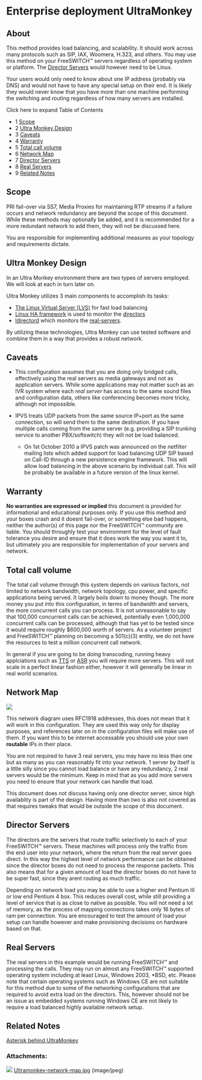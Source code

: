 
# Enterprise deployment UltraMonkey 

 

## About

This method provides load balancing, and scalability. It should work across many protocols such as SIP, IAX, Woomera, H.323, and others. You may use this method on your FreeSWITCH™ servers regardless of operating system or platform. The [Director Servers](#-freeswitch--enterprise-deployment-ultramonkey-) would however need to be Linux.

Your users would only need to know about one IP address (probably via DNS) and would not have to have any special setup on their end. It is likely they would never know that you have more than one machine performing the switching and routing regardless of how many servers are installed.

Click here to expand Table of Contents

* 1 [Scope](#-freeswitch--enterprise-deployment-ultramonkey-)
* 2 [Ultra Monkey Design](#ultra-monkey-design)
* 3 [Caveats](#-freeswitch--enterprise-deployment-ultramonkey-)
* 4 [Warranty](#-freeswitch--enterprise-deployment-ultramonkey-)
* 5 [Total call volume](#-freeswitch--enterprise-deployment-ultramonkey-)
* 6 [Network Map](#-freeswitch--enterprise-deployment-ultramonkey-)
* 7 [Director Servers](#-freeswitch--enterprise-deployment-ultramonkey-)
* 8 [Real Servers](#-freeswitch--enterprise-deployment-ultramonkey-)
* 9 [Related Notes](#-freeswitch--enterprise-deployment-ultramonkey-)

## Scope

PRI fail-over via SS7, Media Proxies for maintaining RTP streams if a failure occurs and network redundancy are beyond the scope of this document. While these methods may optionally be added, and it is recommended for a more redundant network to add them, they will not be discussed here.

You are responsible for implementing additional measures as your topology and requirements dictate.

## Ultra Monkey Design

In an Ultra Monkey environment there are two types of servers employed. We will look at each in turn later on.

Ultra Monkey utilizes 3 main components to accomplish its tasks:

* [The Linux Virtual Server (LVS)](http://www.ultramonkey.org/3/lvs.html) for fast load balancing
* [Linux HA framework](http://www.ultramonkey.org/3/linux-ha.html) is used to monitor the [directors](Enterprise-deployment-UltraMonkey_13173269.mdx#-freeswitch--enterprise-deployment-ultramonkey-)
* [ldirectord](http://www.ultramonkey.org/3/ldirectord.html) which monitors the [real-servers](Enterprise-deployment-UltraMonkey_13173269.mdx#-freeswitch--enterprise-deployment-ultramonkey-).

By utilizing these technologies, Ultra Monkey can use tested software and combine them in a way that provides a robust network.

## Caveats

* This configuration assumes that you are doing only bridged calls, effectively using the real servers as media gateways and not as application servers. While some applications may not matter such as an IVR system where each _real server_ has access to the same sound files and configuration data, others like conferencing becomes more tricky, although not impossible.
* IPVS treats UDP packets from the same source IP+port as the same connection, so will send them to the same destination. If you have multiple calls coming from the same server (e.g. providing a SIP trunking service to another PBX/softswitch) they will not be load balanced.  
    
   * On 1st October 2010 a IPVS patch was announced on the netfilter mailing lists which added support for load balancing UDP SIP based on Call-ID through a new persistence engine framework. This will allow load balancing in the above scenario by individual call. This will be probably be available in a future version of the linux kernel.

## Warranty

**No warranties are expressed or implied** this document is provided for informational and educational purposes only. If you use this method and your boxes crash and it doesnt fail-over, or something else bad happens, neither the author(s) of this page nor the FreeSWITCH™ community are liable. You should throughly test your environment for the level of fault tolerance you desire and ensure that it does work the way you want it to, but ultimately you are responsible for implementation of your servers and network.

## Total call volume

The total call volume through this system depends on various factors, not limited to network bandwidth, network topology, cpu power, and specific applications being served. It largely boils down to money though. The more money you put into this configuration, in terms of bandwidth and servers, the more concurrent calls you can process. It is not unreasonable to say that 100,000 concurrent calls can be achieved, potentially even 1,000,000 concurrent calls can be processed, although that has yet to be tested since it would require roughly $600,000 worth of servers. As a volunteer project and FreeSWITCH™ planning on becoming a 501(c)(3) entity, we do not have the resources to test a million concurrent call network.

In general if you are going to be doing transcoding, running heavy applciations such as [TTS](https://wiki.freeswitch.org/wiki/TTS "TTS") or [ASR](https://wiki.freeswitch.org/wiki/ASR "ASR") you will require more servers. This will not scale in a perfect linear fashion either, however it will generally be linear in real world scenarios.

## Network Map

![](/attachments/13173269/13173239.jpg)

This network diagram uses RFC1918 addresses, this does not mean that it will work in this configuration. They are used this way only for display purposes, and references later on in the configuration files will make use of them. If you want this to be internet accessable you should use your own **routable** IPs in their place.

You are not required to have 3 real servers, you may have no less than one but as many as you can reasonably fit into your network. 1 server by itself is a little silly since you cannot load balance or have any redundancy, 2 real servers would be the minimum. Keep in mind that as you add more servers you need to ensure that your network can handle that load.

This document does not discuss having only one director server, since high availablity is part of the design. Having more than two is also not covered as that requires tweaks that would be outside the scope of this document.

## Director Servers

The directors are the servers that route traffic selectively to each of your FreeSWITCH™ servers. These machines will process only the traffic from the end user into your network, where the return from the real server goes direct. In this way the highest level of network performance can be obtained since the director boxes do not need to process the response packets. This also means that for a given amount of load the director boxes do not have to be super fast, since they arent routing as much traffic.

Depending on network load you may be able to use a higher end Pentium III or low end Pentium 4 box. This reduces overall cost, while still providing a level of service that is as close to native as possible. You will not need a lot of memory, as the process of mapping connections takes only 16 bytes of ram per connection. You are encouraged to test the amount of load your setup can handle however and make provisioning decisions on hardware based on that.

## Real Servers

The real servers in this example would be running FreeSWITCH™ and processing the calls. They may run on almost any FreeSWITCH™ supported operating system including at least Linux, Windows 2003, \*BSD, etc. Please note that certain operating systems such as Windows CE are not suitable for this method due to some of the networking configurations that are required to avoid extra load on the directors. This, however should not be an issue as embedded systems running Windows CE are not likely to require a load balanced highly available network setup. 

## Related Notes

[Asterisk behind UltraMonkey](http://www.danielaliaman.com/blog/files/ultramonkeyasterisk.pdf)

### Attachments:

![](/images/icons/bullet_blue.gif) [Ultramonkey-network-map.jpg](/attachments/13173269/13173239.jpg) (image/jpeg)  


